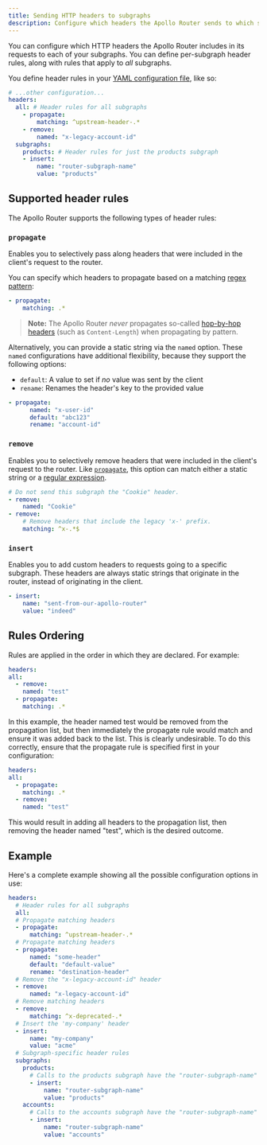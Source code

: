 ```yaml
---
title: Sending HTTP headers to subgraphs
description: Configure which headers the Apollo Router sends to which subgraphs
---
```


You can configure which HTTP headers the Apollo Router includes in its requests to each of your subgraphs. You can define per-subgraph header rules, along with rules that apply to _all_ subgraphs.

You define header rules in your [YAML configuration file](./overview/#yaml-config-file), like so:

```yaml title="router.yaml"
# ...other configuration...
headers:
  all: # Header rules for all subgraphs
    - propagate:
        matching: ^upstream-header-.*
    - remove:
        named: "x-legacy-account-id"
  subgraphs:
    products: # Header rules for just the products subgraph
    - insert:
        name: "router-subgraph-name"
        value: "products"

```

## Supported header rules

The Apollo Router supports the following types of header rules:

### `propagate`

Enables you to selectively pass along headers that were included in the client's request to the router.

You can specify which headers to propagate based on a matching [regex pattern](https://docs.rs/regex/latest/regex/):

```yaml
- propagate:
    matching: .*
```
> **Note:** The Apollo Router _never_ propagates so-called [hop-by-hop headers](https://developer.mozilla.org/en-US/docs/Web/HTTP/Headers#hop-by-hop_headers) (such as `Content-Length`) when propagating by pattern.


Alternatively, you can provide a static string via the `named` option. These `named` configurations have additional flexibility, because they support the following options:

- `default`: A value to set if _no_ value was sent by the client
- `rename`: Renames the header's key to the provided value

```yaml
- propagate:
      named: "x-user-id"
      default: "abc123"
      rename: "account-id"
```

### `remove`

Enables you to selectively remove headers that were included in the client's request to the router. Like [`propagate`](#propagate), this option can match either a static string or a [regular expression](https://docs.rs/regex/latest/regex/).

```yaml
# Do not send this subgraph the "Cookie" header.
- remove:
    named: "Cookie"
- remove:
    # Remove headers that include the legacy 'x-' prefix.
    matching: ^x-.*$
```

### `insert`

Enables you to add custom headers to requests going to a specific subgraph. These headers are always static strings that originate in the router, instead of originating in the client.

```yaml
- insert:
    name: "sent-from-our-apollo-router"
    value: "indeed"
```

## Rules Ordering

Rules are applied in the order in which they are declared. For example:

```yaml title="bad_configuration.yaml"
headers:
all:
  - remove:
    named: "test"
  - propagate:
    matching: .*
```

In this example, the header named test would be removed from the propagation list, but then immediately the propagate rule would match and ensure it was added back to the list. This is clearly undesirable. To do this correctly, ensure that the propagate rule is specified first in your configuration:

```yaml title="good_configuration.yaml"
headers:
all:
  - propagate:
    matching: .*
  - remove:
    named: "test"
```

This would result in adding all headers to the propagation list, then removing the header named "test", which is the desired outcome.

## Example

Here's a complete example showing all the possible configuration options in use:

```yaml title="router.yaml"
headers:
  # Header rules for all subgraphs
  all:
  # Propagate matching headers
  - propagate:
      matching: ^upstream-header-.*
  # Propagate matching headers
  - propagate:
      named: "some-header"
      default: "default-value"
      rename: "destination-header"
  # Remove the "x-legacy-account-id" header
  - remove:
      named: "x-legacy-account-id"
  # Remove matching headers
  - remove:
      matching: ^x-deprecated-.*
  # Insert the 'my-company' header
  - insert:
      name: "my-company"
      value: "acme"
  # Subgraph-specific header rules
  subgraphs:
    products:
      # Calls to the products subgraph have the "router-subgraph-name" header set to `products`.
      - insert:
          name: "router-subgraph-name"
          value: "products"
    accounts:
      # Calls to the accounts subgraph have the "router-subgraph-name" header set to `accounts`.
      - insert:
          name: "router-subgraph-name"
          value: "accounts"
```
